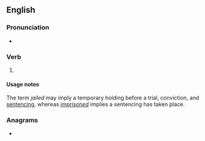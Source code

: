 ==English==

===Pronunciation===
* {{IPA|en|/dʒeɪld/}}

===Verb===
{{head|en|verb form}}

# {{en-past of|jail}}
#: {{syn|en|incarcerated}}

====Usage notes====
The term ''jailed'' may imply a temporary holding before a trial, conviction, and [[sentencing]], whereas ''[[imprisoned]]'' implies a sentencing has taken place.

===Anagrams===
* {{anagrams|en|a=adeijl|Jadiel}}